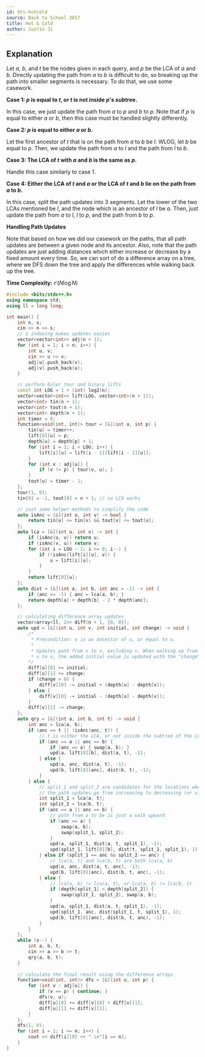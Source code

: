 ```yaml
---
id: bts-hotcold
source: Back to School 2017
title: Hot & Cold
author: Justin Ji
---
```


## Explanation

Let $a$, $b$, and $t$ be the nodes given in each query, and $p$ be 
the LCA of $a$ and $b$. Directly updating the path from $a$ 
to $b$ is difficult to do, so breaking up the path into smaller segments
is necessary. To do that, we use some casework.

**Case 1: $p$ is equal to $t$, or $t$ is not inside $p$'s subtree.**

In this case, we just update the path from $a$ to $p$ and 
$b$ to $p$. Note that if $p$ is equal to either $a$ or $b$,
then this case must be handled slightly differently.

**Case 2: $p$ is equal to either $a$ or $b$.**

Let the first ancestor of $t$ that is on the path from $a$ to $b$
be $l$. WLOG, let $b$ be equal to $p$. Then, we update the path from 
$a$ to $l$ and the path from $l$ to $b$.

**Case 3: The LCA of $t$ with $a$ and $b$ is the same as $p$.**

Handle this case similarly to case 1.

**Case 4: Either the LCA of $t$ and $a$ or the LCA of $t$ and $b$ lie on the path from $a$ to $b$.**

In this case, split the path updates into 3 segments. Let the lower of the two LCAs mentioned
be $l$, and the node which is an ancestor of $l$ be $a$. Then, just update the path from 
$a$ to $l$, $l$ to $p$, and the path from $b$ to $p$.

**Handling Path Updates**

Note that based on how we did our casework on the paths, that all path updates are between a given
node and its ancestor. Also, note that the path updates are just adding distances which either increase 
or decrease by a fixed amount every time. So, we can sort of do a difference array on a tree, where we DFS 
down the tree and apply the differences while walking back up the tree.

**Time Complexity:** $\mathcal{O}(N\log{N})$

<LanguageSection>

<CPPSection>

```cpp
#include <bits/stdc++.h>
using namespace std;
using ll = long long;

int main() {
    int n, s; 
    cin >> n >> s;
    // 1 indexing makes updates easier
    vector<vector<int>> adj(n + 1);
    for (int i = 1; i < n; i++) {
        int u, v;
        cin >> u >> v;
        adj[u].push_back(v);
        adj[v].push_back(u);
    }

    // perform Euler tour and binary lifts
    const int LOG = 1 + (int) log2(n);
    vector<vector<int>> lift(LOG, vector<int>(n + 1));
    vector<int> tin(n + 1);
    vector<int> tout(n + 1);
    vector<int> depth(n + 1);
    int timer = 0;
    function<void(int, int)> tour = [&](int u, int p) {
        tin[u] = timer++;
        lift[0][u] = p;
        depth[u] = depth[p] + 1;
        for (int i = 1; i < LOG; i++) {
            lift[i][u] = lift[i - 1][lift[i - 1][u]];
        }
        for (int v : adj[u]) {
            if (v != p) { tour(v, u); }
        }
        tout[u] = timer - 1;
    };
    tour(1, 0);
    tin[0] = -1, tout[0] = n + 1; // so LCA works

    // just some helper methods to simplify the code
    auto isAnc = [&](int u, int v) -> bool {
        return tin[u] <= tin[v] && tout[v] <= tout[u];
    };
    auto lca = [&](int u, int v) -> int {
        if (isAnc(u, v)) return u;
        if (isAnc(v, u)) return v;
        for (int i = LOG - 1; i >= 0; i--) {
            if (!isAnc(lift[i][u], v)) {
                u = lift[i][u];
            }
        }
        return lift[0][u];
    };
    auto dist = [&](int a, int b, int anc = -1) -> int {
        if (anc == -1) { anc = lca(a, b); }
        return depth[a] + depth[b] - 2 * depth[anc];
    };

    // calculating difference array updates
    vector<array<ll, 2>> diff(n + 1, {0, 0});
    auto upd = [&](int u, int v, int initial, int change) -> void {
        /*
         * Precondition: v is an ancestor of u, or equal to u.
         *
         * Updates path from u to v, excluding v. When walking up from
         * u to v, the added initial value is updated with the "change".
        */
        diff[u][0] += initial;
        diff[u][1] += change;
        if (change > 0) {
            diff[v][0] -= initial + (depth[u] - depth[v]);
        } else {
            diff[v][0] -= initial - (depth[u] - depth[v]);
        }
        diff[v][1] -= change;
    };
    auto qry = [&](int a, int b, int t) -> void {
        int anc = lca(a, b);
        if (anc == t || !isAnc(anc, t)) {
            // t is either the LCA, or not inside the subtree of the LCA
            if (anc == a || anc == b) {
                if (anc == a) { swap(a, b); }
                upd(a, lift[0][b], dist(a, t), -1);
            } else {
                upd(a, anc, dist(a, t), -1);
                upd(b, lift[0][anc], dist(b, t), -1);
            }
        } else {
            // split_1 and split_2 are candidates for the locations where
            // the path updates go from increasing to decreasing (or vice versa)
            int split_1 = lca(a, t);
            int split_2 = lca(b, t);
            if (anc == a || anc == b) {
                // path from a to be is just a walk upward
                if (anc == a) {
                    swap(a, b);
                    swap(split_1, split_2);
                }
                upd(a, split_1, dist(a, t, split_1), -1);
                upd(split_1, lift[0][b], dist(t, split_1, split_1), 1);
            } else if (split_1 == anc && split_2 == anc) {
                // lca(a, t) and lca(b, t) are both lca(a, b)
                upd(a, anc, dist(a, t, anc), -1);
                upd(b, lift[0][anc], dist(b, t, anc), -1);
            } else {
                // lca(a, b) != lca(a, t), or lca(a, b) != lca(b, t)
                if (depth[split_1] < depth[split_2]) {
                    swap(split_1, split_2), swap(a, b);
                }
                upd(a, split_1, dist(a, t, split_1), -1);
                upd(split_1, anc, dist(split_1, t, split_1), 1);
                upd(b, lift[0][anc], dist(b, t, anc), -1);
            }
        }
    };
    while (s--) {
        int a, b, t;
        cin >> a >> b >> t;
        qry(a, b, t);
    }
    
    // calculate the final result using the difference arrays
    function<void(int, int)> dfs = [&](int u, int p) {
        for (int v : adj[u]) {
            if (v == p) { continue; }
            dfs(v, u);
            diff[u][0] += diff[v][0] + diff[v][1];
            diff[u][1] += diff[v][1];
        }
    };
    dfs(1, 0);
    for (int i = 1; i <= n; i++) {
        cout << diff[i][0] << " \n"[i == n];
    }
}
```

</CPPSection>

</LanguageSection>